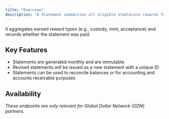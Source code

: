 ```yaml
---
title: "Overview"
description: "A Statement summarizes all eligible stablecoin rewards for a given organization over a fixed time period."
---
```


It aggregates earned reward types (e.g., custody, mint, acceptance) and records whether the statement was paid.

## Key Features

- Statements are generated monthly and are immutable
- Revised statements will be issued as a new statement with a unique ID
- Statements can be used to reconcile balances or for accounting and accounts receivable purposes

## Availability

*These endpoints are only relevant for Global Dollar Network (GDN) partners.*


